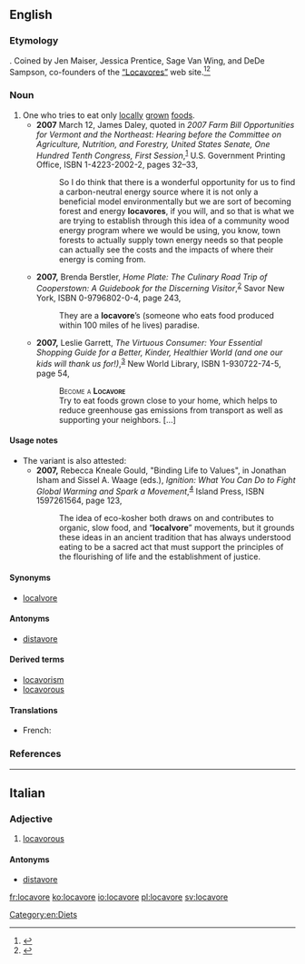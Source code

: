 ==English==

===Etymology===
{{suffix|local|alt1=loca(l)|vore|lang=en}}. Coined by Jen Maiser, Jessica Prentice, Sage Van Wing, and DeDe Sampson, co-founders of  the [http://locavores.com/ “Locavores”] web site.<ref>{{cite web
|last=Zimmer
|first=Benjamin
|date=2007-11-13
|url=http://itre.cis.upenn.edu/~myl/languagelog/archives/005109.html
|title=Language Log: Locavore vs. localvore: the coiner speaks
|accessdate=2007-11-13
}}</ref><ref>{{cite web
|publisher=Oxford University Press USA
|date=2007-11-12
|url=http://blog.oup.com/2007/11/locavore/
|title=Oxford Word Of The Year: Locavore
|accessdate=2008-11-19
}}</ref>

===Noun===
{{en-noun}}

# One who tries to eat only [[locally]] [[grown]] [[food]]s.
#* '''2007''' March 12, James Daley, quoted in ''2007 Farm Bill Opportunities for Vermont and the Northeast: Hearing before the Committee on Agriculture, Nutrition, and Forestry, United States Senate, One Hundred Tenth Congress, First Session'',<sup>[http://books.google.com/books?id=I8-sx3cUy3AC]</sup> U.S. Government Printing Office, ISBN 1-4223-2002-2, pages 32–33,
#*: So I do think that there is a wonderful opportunity for us to find a carbon-neutral energy source where it is not only a beneficial model environmentally but we are sort of becoming forest and energy '''locavores''', if you will, and so that is what we are trying to establish through this idea of a community wood energy program where we would be using, you know, town forests to actually supply town energy needs so that people can actually see the costs and the impacts of where their energy is coming from.
#* '''2007,''' Brenda Berstler, ''Home Plate: The Culinary Road Trip of Cooperstown: A Guidebook for the Discerning Visitor'',<sup>[http://books.google.com/books?id=7WxFBDdDea8C]</sup> Savor New York, ISBN 0-9796802-0-4, page 243,
#*: They are a '''locavore'''’s (someone who eats food produced within 100 miles of he lives) paradise. <!-- [sic] not "of where he lives" -->
#* '''2007,''' Leslie Garrett, ''The Virtuous Consumer: Your Essential Shopping Guide for a Better, Kinder, Healthier World (and one our kids will thank us for!)'',<sup>[http://books.google.com/books?id=IZedCd9IebkC]</sup> New World Library, ISBN 1-930722-74-5, page 54,
#*: <span style="font-variant:small-caps">Become a '''Locavore'''</span>
#*: Try to eat foods grown close to your home, which helps to reduce greenhouse gas emissions from transport as well as supporting your neighbors. […]

====Usage notes====
* The variant {{m|en|localvore}} is also attested:
** '''2007,''' Rebecca Kneale Gould, "Binding Life to Values", in Jonathan Isham and Sissel A. Waage (eds.), ''Ignition: What You Can Do to Fight Global Warming and Spark a Movement'',<sup>[http://books.google.com/books?id=26Wa_pUG6HkC]</sup> Island Press, ISBN 1597261564, page 123,
**: The idea of eco-kosher both draws on and contributes to organic, slow food, and “'''localvore'''” movements, but it grounds these ideas in an ancient tradition that has always understood eating to be a sacred act that must support the principles of the flourishing of life and the establishment of justice.

====Synonyms====
* [[localvore]]

====Antonyms====
* [[distavore]]

====Derived terms====
* [[locavorism]]
* [[locavorous]]

====Translations====
{{trans-top}}
* French: {{t+|fr|locavore}}
{{trans-mid}}
{{trans-bottom}}

===References===
<references />

[[Category:en:Diets]]

----

==Italian==

===Adjective===
{{it-adj|locavor|e|i}}

# [[locavorous]]

====Antonyms====
* [[distavore]]

[[fr:locavore]]
[[ko:locavore]]
[[io:locavore]]
[[pl:locavore]]
[[sv:locavore]]